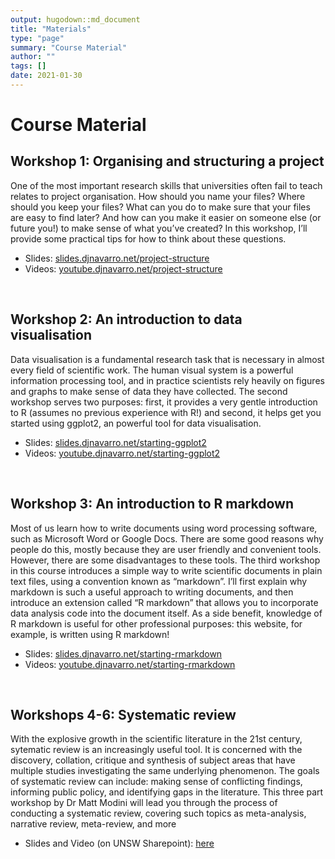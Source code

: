 ```yaml
---
output: hugodown::md_document
title: "Materials"
type: "page"
summary: "Course Material"
author: ""
tags: []
date: 2021-01-30
---
```


# Course Material

## Workshop 1: Organising and structuring a project

One of the most important research skills that universities often fail to teach relates to project organisation. How should you name your files? Where should you keep your files? What can you do to make sure that your files are easy to find later? And how can you make it easier on someone else (or future you!) to make sense of what you've created? In this workshop, I'll provide some practical tips for how to think about these questions. 

- Slides: [slides.djnavarro.net/project-structure](https://slides.djnavarro.net/project-structure)
- Videos: [youtube.djnavarro.net/project-structure](https://youtube.djnavarro.net/project-structure)


<br>

## Workshop 2: An introduction to data visualisation

Data visualisation is a fundamental research task that is necessary in almost every field of scientific work. The human visual system is a powerful information processing tool, and in practice scientists rely heavily on figures and graphs to make sense of data they have collected. The second workshop serves two purposes: first, it provides a very gentle introduction to R (assumes no previous experience with R!) and second, it helps get you started using ggplot2, an powerful tool for data visualisation.


- Slides: [slides.djnavarro.net/starting-ggplot2](https://slides.djnavarro.net/starting-ggplot2)
- Videos: [youtube.djnavarro.net/starting-ggplot2](https://youtube.djnavarro.net/starting-ggplot2)

<br>

## Workshop 3: An introduction to R markdown

Most of us learn how to write documents using word processing software, such as Microsoft Word or Google Docs. There are some good reasons why people do this, mostly because they are user friendly and convenient tools. However, there are some disadvantages to these tools. The third workshop in this course introduces a simple way to write scientific documents in plain text files, using a convention known as "markdown". I'll first explain why markdown is such a useful approach to writing documents, and then introduce an extension called "R markdown" that allows you to incorporate data analysis code into the document itself. As a side benefit, knowledge of R markdown is useful for other professional purposes: this website, for example, is written using R markdown!

- Slides: [slides.djnavarro.net/starting-rmarkdown](https://slides.djnavarro.net/starting-rmarkdown)
- Videos: [youtube.djnavarro.net/starting-rmarkdown](https://youtube.djnavarro.net/starting-rmarkdown)


<br>

## Workshops 4-6: Systematic review

With the explosive growth in the scientific literature in the 21st century, sytematic review is an increasingly useful tool. It is concerned with the discovery, collation, critique and synthesis of subject areas that have multiple studies investigating the same underlying phenomenon. The goals of systematic review can include: making sense of conflicting findings, informing public policy, and identifying gaps in the literature. This three part workshop by Dr Matt Modini will lead you through the process of conducting a systematic review, covering such topics as meta-analysis, narrative review, meta-review, and more

- Slides and Video (on UNSW Sharepoint): [here](https://unsw-my.sharepoint.com/:f:/g/personal/z2267271_ad_unsw_edu_au/EqcYEst5yYRKiyubhWdegNkBayF-gI_R1edXLRYHNAvtnA?e=07HP2w)


<br>
<br>



